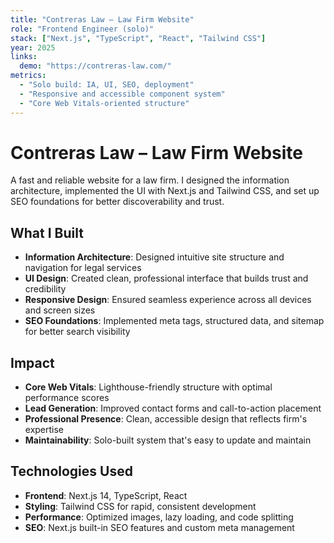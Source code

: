 ```yaml
---
title: "Contreras Law – Law Firm Website"
role: "Frontend Engineer (solo)"
stack: ["Next.js", "TypeScript", "React", "Tailwind CSS"]
year: 2025
links:
  demo: "https://contreras-law.com/"
metrics:
  - "Solo build: IA, UI, SEO, deployment"
  - "Responsive and accessible component system"
  - "Core Web Vitals-oriented structure"
---
```


# Contreras Law – Law Firm Website

A fast and reliable website for a law firm. I designed the information architecture,
implemented the UI with Next.js and Tailwind CSS, and set up SEO foundations for better
discoverability and trust.

## What I Built

- **Information Architecture**: Designed intuitive site structure and navigation for legal services
- **UI Design**: Created clean, professional interface that builds trust and credibility
- **Responsive Design**: Ensured seamless experience across all devices and screen sizes
- **SEO Foundations**: Implemented meta tags, structured data, and sitemap for better search visibility

## Impact

- **Core Web Vitals**: Lighthouse-friendly structure with optimal performance scores
- **Lead Generation**: Improved contact forms and call-to-action placement
- **Professional Presence**: Clean, accessible design that reflects firm's expertise
- **Maintainability**: Solo-built system that's easy to update and maintain

## Technologies Used

- **Frontend**: Next.js 14, TypeScript, React
- **Styling**: Tailwind CSS for rapid, consistent development
- **Performance**: Optimized images, lazy loading, and code splitting
- **SEO**: Next.js built-in SEO features and custom meta management
